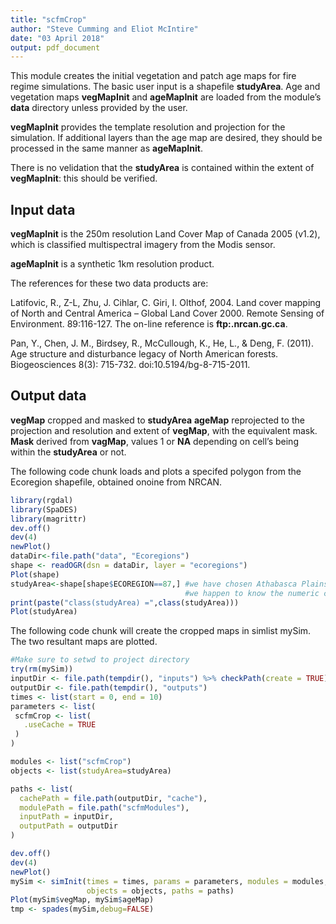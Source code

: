 ```yaml
---
title: "scfmCrop"
author: "Steve Cumming and Eliot McIntire"
date: "03 April 2018"
output: pdf_document
---
```


This module creates the initial vegetation and patch age maps for fire regime simulations. The basic user input is a shapefile __studyArea__. Age and vegetation maps __vegMapInit__ and __ageMapInit__ are loaded from the module's __data__ directory unless provided by the user. 

__vegMapInit__ provides the template resolution and projection for the simulation. If additional layers than the age map are desired, they should be processed in the same manner as __ageMapInit__.

There is no velidation that the __studyArea__ is contained within the extent of __vegMapInit__: this should be verified.


## Input data

__vegMapInit__ is the 250m resolution Land Cover Map of Canada 2005 (v1.2), which is classified multispectral imagery from the Modis sensor. 

__ageMapInit__ is a synthetic 1km resolution product. 

The references for these two data products are:

Latifovic, R., Z-L, Zhu, J. Cihlar, C. Giri, I. Olthof, 2004. Land cover mapping of North and Central America –
Global Land Cover 2000. Remote Sensing of Environment. 89:116-127. The on-line reference is __ftp:\ccrs.nrcan.gc.ca\AD\EMS\Landcover2005__.

Pan, Y., Chen, J. M., Birdsey, R., McCullough, K., He, L., & Deng, F. (2011). Age structure and disturbance legacy of North American forests. Biogeosciences 8(3): 715-732. doi:10.5194/bg-8-715-2011.

## Output data

__vegMap__ cropped and masked to __studyArea__
__ageMap__ reprojected to the projection and resolution and extent of __vegMap__, with the equivalent mask.
__Mask__ derived from __vagMap__, values 1 or __NA__ depending on cell's being within the __studyArea__ or not. 

The following code chunk loads and plots a specifed polygon from the Ecoregion shapefile, obtained onoine from NRCAN.


```r
library(rgdal)
library(SpaDES)
library(magrittr)
dev.off()
dev(4)
newPlot()
dataDir<-file.path("data", "Ecoregions")
shape <- readOGR(dsn = dataDir, layer = "ecoregions")
Plot(shape)
studyArea<-shape[shape$ECOREGION==87,] #we have chosen Athabasca Plains in northern SK
                                       #we happen to know the numeric code is 87 (easier to type)
print(paste("class(studyArea) =",class(studyArea)))
Plot(studyArea)
```

The following code chunk will create the cropped maps in simlist mySim. The two resultant maps are plotted. 

```r
#Make sure to setwd to project directory
try(rm(mySim))
inputDir <- file.path(tempdir(), "inputs") %>% checkPath(create = TRUE)
outputDir <- file.path(tempdir(), "outputs")
times <- list(start = 0, end = 10)
parameters <- list(
 scfmCrop <- list(
   .useCache = TRUE
 )
)

modules <- list("scfmCrop")
objects <- list(studyArea=studyArea)

paths <- list(
  cachePath = file.path(outputDir, "cache"),
  modulePath = file.path("scfmModules"),
  inputPath = inputDir,
  outputPath = outputDir
)

dev.off()
dev(4)
newPlot()
mySim <- simInit(times = times, params = parameters, modules = modules,
                 objects = objects, paths = paths)
Plot(mySim$vegMap, mySim$ageMap)
tmp <- spades(mySim,debug=FALSE)
```


